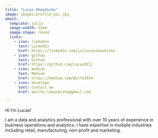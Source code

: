 ```yaml
---
title: "Lucas Okwudishu"
image: images/profile_pic.jpg
about:
  template: jolla
  image-width: 15em
  image-shape: round
  links:
    - icon: linkedin
      text: LinkedIn
      href: https://linkedin.com/in/lucasokwudishu
    - icon: github
      text: Github
      href: https://github.com/LucasO21/
    - icon: medium
      text: Medium
      href: https://medium.com/@clfo2014
    - icon: envelope
      text: Contact me
      href: mailto:lokwudishu@gmail.com
    
---
```


Hi I'm Lucas!

I am a data and analytics professional with over 10 years of experience in business
operations and analytics. I have expertise in multiple industries including retail,
manufacturing, non-profit and marketing.

